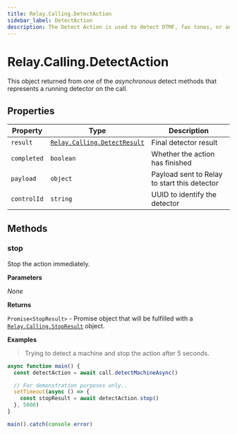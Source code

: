 ```yaml
---
title: Relay.Calling.DetectAction
sidebar_label: DetectAction
description: The Detect Action is used to detect DTMF, fax tones, or answering machines.
---
```


[relay-calling-detectresult]: /sdks/reference/realtime-sdk/v2/sdks/nodejs/calling/results/detect-result
[relay-calling-stopresult]: /sdks/reference/realtime-sdk/v2/sdks/nodejs/calling/results/stop-result

# Relay.Calling.DetectAction

This object returned from one of the _asynchronous_ detect methods that represents a running detector on the call.

## Properties

| Property | Type | Description |
| -------- | ---- | ----------- |
| `result` | [`Relay.Calling.DetectResult`][relay-calling-detectresult] | Final detector result |
| `completed` | `boolean` | Whether the action has finished |
| `payload` | `object` | Payload sent to Relay to start this detector |
| `controlId` | `string` | UUID to identify the detector |

## Methods

### stop

Stop the action immediately.

**Parameters**

_None_

**Returns**

`Promise<StopResult>` - Promise object that will be fulfilled with a [`Relay.Calling.StopResult`][relay-calling-stopresult] object.

**Examples**

> Trying to detect a machine and stop the action after 5 seconds.

```javascript
async function main() {
  const detectAction = await call.detectMachineAsync()

  // For demonstration purposes only..
  setTimeout(async () => {
    const stopResult = await detectAction.stop()
  }, 5000)
}

main().catch(console.error)
```